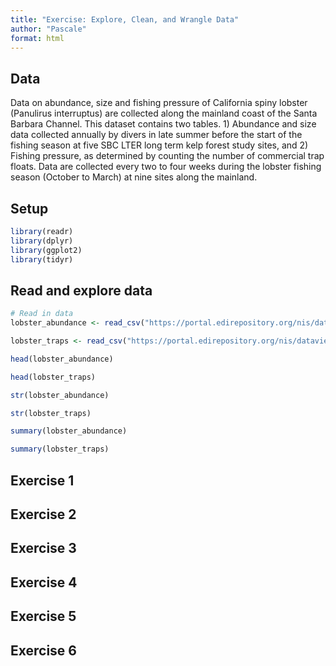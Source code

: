 ```yaml
---
title: "Exercise: Explore, Clean, and Wrangle Data"
author: "Pascale"
format: html
---
```


## Data
Data on abundance, size and fishing pressure of California spiny lobster (Panulirus interruptus) are collected along the mainland coast of the Santa Barbara Channel. This dataset contains two tables. 1) Abundance and size data collected annually by divers in late summer before the start of the fishing season at five SBC LTER long term kelp forest study sites, and 2) Fishing pressure, as determined by counting the number of commercial trap floats. Data are collected every two to four weeks during the lobster fishing season (October to March) at nine sites along the mainland.

## Setup
```r
library(readr)
library(dplyr)
library(ggplot2)
library(tidyr)
```


## Read and explore data
```r

# Read in data
lobster_abundance <- read_csv("https://portal.edirepository.org/nis/dataviewer?packageid=knb-lter-sbc.77.8&entityid=f32823fba432f58f66c06b589b7efac6")

lobster_traps <- read_csv("https://portal.edirepository.org/nis/dataviewer?packageid=knb-lter-sbc.77.8&entityid=66dd61c75bda17c23a3bce458c56ed84")

```
```r
head(lobster_abundance)

head(lobster_traps)

str(lobster_abundance)

str(lobster_traps)

summary(lobster_abundance)

summary(lobster_traps)
```

## Exercise 1

## Exercise 2 

## Exercise 3 

## Exercise 4 

## Exercise 5 

## Exercise 6